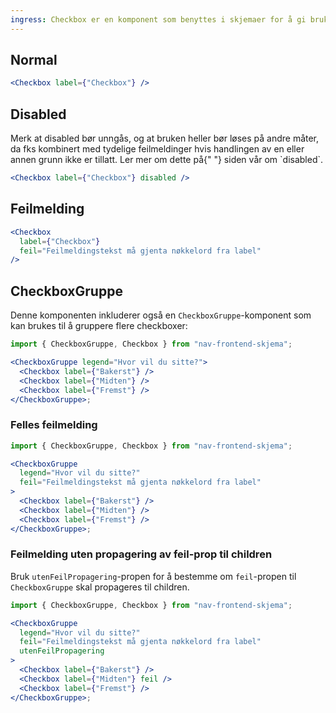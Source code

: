 ```yaml
---
ingress: Checkbox er en komponent som benyttes i skjemaer for å gi brukeren muligheten til å avgi et eller flere svar på spørsmålet som blir stilt.
---
```



## Normal

<Example>
  <Checkbox label={"Checkbox"} />
</Example>

```jsx
<Checkbox label={"Checkbox"} />
```

## Disabled

<Alertstripe type="advarsel">
  Merk at disabled bør unngås, og at bruken heller bør løses på andre måter, da
  fks kombinert med tydelige feilmeldinger hvis handlingen av en eller annen
  grunn ikke er tillatt. Ler mer om dette på{" "}
  <Lenke href="/accessibility/disabled">siden vår om `disabled`</Lenke>.
</Alertstripe>

<Example>
  <Checkbox label={"Checkbox"} disabled />
</Example>

```jsx
<Checkbox label={"Checkbox"} disabled />
```

## Feilmelding

<Example>
  <Checkbox
    label={"Checkbox"}
    feil="Feilmeldingstekst må gjenta nøkkelord fra label"
  />
</Example>

```jsx
<Checkbox
  label={"Checkbox"}
  feil="Feilmeldingstekst må gjenta nøkkelord fra label"
/>
```

## CheckboxGruppe

Denne komponenten inkluderer også en `CheckboxGruppe`-komponent som kan brukes til å gruppere flere checkboxer:

<Example>
  <CheckboxGruppe legend="Hvor vil du sitte?">
    <Checkbox label={"Bakerst"} />
    <Checkbox label={"Midten"} />
    <Checkbox label={"Fremst"} />
  </CheckboxGruppe>
</Example>

```jsx
import { CheckboxGruppe, Checkbox } from "nav-frontend-skjema";

<CheckboxGruppe legend="Hvor vil du sitte?">
  <Checkbox label={"Bakerst"} />
  <Checkbox label={"Midten"} />
  <Checkbox label={"Fremst"} />
</CheckboxGruppe>;
```

### Felles feilmelding

<Example>
  <CheckboxGruppe
    legend="Hvor vil du sitte?"
    feil="Feilmeldingstekst må gjenta nøkkelord fra label"
  >
    <Checkbox label={"Bakerst"} />
    <Checkbox label={"Midten"} />
    <Checkbox label={"Fremst"} />
  </CheckboxGruppe>
</Example>

```jsx
import { CheckboxGruppe, Checkbox } from "nav-frontend-skjema";

<CheckboxGruppe
  legend="Hvor vil du sitte?"
  feil="Feilmeldingstekst må gjenta nøkkelord fra label"
>
  <Checkbox label={"Bakerst"} />
  <Checkbox label={"Midten"} />
  <Checkbox label={"Fremst"} />
</CheckboxGruppe>;
```

### Feilmelding uten propagering av feil-prop til children

Bruk `utenFeilPropagering`-propen for å bestemme om `feil`-propen til `CheckboxGruppe` skal propageres til children.

<Example>
  <CheckboxGruppe
    legend="Hvor vil du sitte?"
    feil="Feilmeldingstekst må gjenta nøkkelord fra label"
    utenFeilPropagering
  >
    <Checkbox label={"Bakerst"} />
    <Checkbox label={"Midten"} feil />
    <Checkbox label={"Fremst"} />
  </CheckboxGruppe>
</Example>

```jsx
import { CheckboxGruppe, Checkbox } from "nav-frontend-skjema";

<CheckboxGruppe
  legend="Hvor vil du sitte?"
  feil="Feilmeldingstekst må gjenta nøkkelord fra label"
  utenFeilPropagering
>
  <Checkbox label={"Bakerst"} />
  <Checkbox label={"Midten"} feil />
  <Checkbox label={"Fremst"} />
</CheckboxGruppe>;
```
